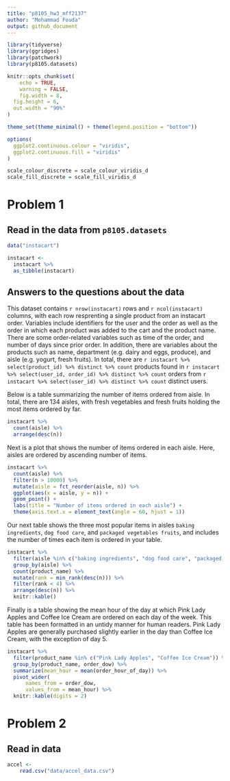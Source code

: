 ```yaml
---
title: "p8105_hw3_mff2137"
author: "Mohammad Fouda"
output: github_document
---
```


```r
library(tidyverse)
library(ggridges)
library(patchwork)
library(p8105.datasets)

knitr::opts_chunk$set(
	echo = TRUE,
	warning = FALSE,
	fig.width = 8, 
  fig.height = 6,
  out.width = "90%"
)

theme_set(theme_minimal() + theme(legend.position = "bottom"))

options(
  ggplot2.continuous.colour = "viridis",
  ggplot2.continuous.fill = "viridis"
)

scale_colour_discrete = scale_colour_viridis_d
scale_fill_discrete = scale_fill_viridis_d
```

# Problem 1

## Read in the data from `p8105.datasets`

```r
data("instacart")

instacart <-
  instacart %>% 
  as_tibble(instacart)
```

## Answers to the questions about the data

This dataset contains `r nrow(instacart)` rows and `r ncol(instacart)` columns, 
with each row resprenting a single product from an instacart order. Variables 
include identifiers for the user and the order as well as the order in which each
product was added to the cart and the product name. There are some order-related
variables such as time of the order, and number of days since prior order. In 
addition, there are variables about  the products such as name, department 
(e.g. dairy and eggs, produce), and aisle (e.g. yogurt, fresh fruits). In total, 
there are `r instacart %>% select(product_id) %>% distinct %>% count` products 
found in `r instacart %>% select(user_id, order_id) %>% distinct %>% count` orders
from `r instacart %>% select(user_id) %>% distinct %>% count` distinct users.

Below is a table summarizing the number of items ordered from aisle. In total, 
there are 134 aisles, with fresh vegetables and fresh fruits holding the most 
items ordered by far.

```r
instacart %>% 
  count(aisle) %>% 
  arrange(desc(n))
```

Next is a plot that shows the number of items ordered in each aisle. Here, aisles
are ordered by ascending number of items.

```r
instacart %>% 
  count(aisle) %>% 
  filter(n > 10000) %>% 
  mutate(aisle = fct_reorder(aisle, n)) %>% 
  ggplot(aes(x = aisle, y = n)) + 
  geom_point() + 
  labs(title = "Number of items ordered in each aisle") +
  theme(axis.text.x = element_text(angle = 60, hjust = 1))

```

Our next table shows the three most popular items in aisles `baking ingredients`,
`dog food care`, and `packaged vegetables fruits`, and includes the number of 
times each item is ordered in your table.

```r
instacart %>% 
  filter(aisle %in% c("baking ingredients", "dog food care", "packaged vegetables fruits")) %>%
  group_by(aisle) %>% 
  count(product_name) %>% 
  mutate(rank = min_rank(desc(n))) %>% 
  filter(rank < 4) %>% 
  arrange(desc(n)) %>%
  knitr::kable()
```

Finally is a table showing the mean hour of the day at which Pink Lady Apples 
and Coffee Ice Cream are ordered on each day of the week. This table has been
formatted in an untidy manner for human readers. Pink Lady Apples are generally
purchased slightly earlier in the day than Coffee Ice Cream, with the exception
of day 5.

```r
instacart %>%
  filter(product_name %in% c("Pink Lady Apples", "Coffee Ice Cream")) %>%
  group_by(product_name, order_dow) %>%
  summarize(mean_hour = mean(order_hour_of_day)) %>%
  pivot_wider(
      names_from = order_dow, 
      values_from = mean_hour) %>%
  knitr::kable(digits = 2)
```

# Problem 2

## Read in data

```r
accel <-
    read.csv("data/accel_data.csv")
```


